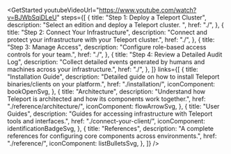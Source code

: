 
<GetStarted
  youtubeVideoUrl="https://www.youtube.com/watch?v=BJWbSqiDLeU"
  steps={[
    {
      title: "Step 1: Deploy a Teleport Cluster",
      description: "Select an edition and deploy a Teleport cluster. ",
      href: "./",
    },
    {
      title: "Step 2: Connect Your Infrastructure",
      description: "Connect and protect your infrastructure with your Teleport cluster.",
      href: "./",
    },
    {
      title: "Step 3: Manage Access",
      description: "Configure role-based access controls for your team.",
      href: "./",
    },
    {
      title: "Step 4: Review a Detailed Audit Log",
      description: "Collect detailed events generated by humans and machines across your infrastructure.",
      href: "./",
    },
  ]}
  links={[
    {
      title: "Installation Guide",
      description: "Detailed guide on how to install Teleport binaries/clients on your platform.",
      href: "./installation/",
      iconComponent: bookOpenSvg,
    },
    {
      title: "Architecture",
      description: "Understand how Teleport is architected and how its components work together.",
      href: "./reference/architecture/",
      iconComponent: flowArrowSvg,
    },
    {
      title: "User Guides",
      description: "Guides for accessing infrastructure with Teleport tools and interfaces.",
      href: "./connect-your-client/",
      iconComponent: identificationBadgeSvg,
    },
    {
      title: "References",
      description: "A complete references for configuring core components across environments.",
      href: "./reference/",
      iconComponent: listBulletsSvg,
    },
  ]}
/>